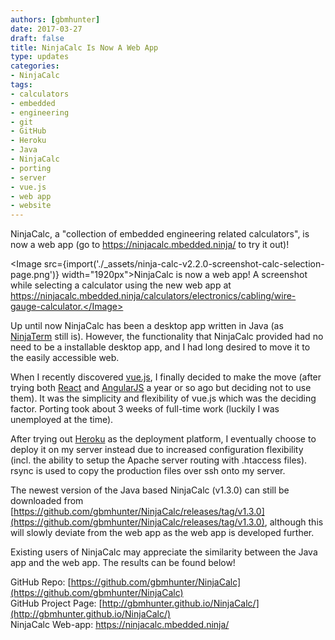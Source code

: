 ```yaml
---
authors: [gbmhunter]
date: 2017-03-27
draft: false
title: NinjaCalc Is Now A Web App
type: updates
categories:
- NinjaCalc
tags:
- calculators
- embedded
- engineering
- git
- GitHub
- Heroku
- Java
- NinjaCalc
- porting
- server
- vue.js
- web app
- website
---
```



NinjaCalc, a "collection of embedded engineering related calculators", is now a web app (go to https://ninjacalc.mbedded.ninja/ to try it out)!

<Image src={import('./_assets/ninja-calc-v2.2.0-screenshot-calc-selection-page.png')} width="1920px">NinjaCalc is now a web app! A screenshot while selecting a calculator using the new web app at https://ninjacalc.mbedded.ninja/calculators/electronics/cabling/wire-gauge-calculator.</Image>

Up until now NinjaCalc has been a desktop app written in Java (as [NinjaTerm](http://gbmhunter.github.io/NinjaTerm/) still is). However, the functionality that NinjaCalc provided had no need to be a installable desktop app, and I had long desired to move it to the easily accessible web.

When I recently discovered [vue.js](https://vuejs.org/), I finally decided to make the move (after trying both [React](https://facebook.github.io/react/) and [AngularJS](https://angularjs.org/) a year or so ago but deciding not to use them). It was the simplicity and flexibility of vue.js which was the deciding factor. Porting took about 3 weeks of full-time work (luckily I was unemployed at the time).

After trying out [Heroku](https://www.heroku.com/) as the deployment platform, I eventually choose to deploy it on my server instead due to increased configuration flexibility (incl. the ability to setup the Apache server routing with .htaccess files). rsync is used to copy the production files over ssh onto my server.

The newest version of the Java based NinjaCalc (v1.3.0) can still be downloaded from [https://github.com/gbmhunter/NinjaCalc/releases/tag/v1.3.0](https://github.com/gbmhunter/NinjaCalc/releases/tag/v1.3.0), although this will slowly deviate from the web app as the web app is developed further.

Existing users of NinjaCalc may appreciate the similarity between the Java app and the web app. The results can be found below!

GitHub Repo: [https://github.com/gbmhunter/NinjaCalc](https://github.com/gbmhunter/NinjaCalc)  
GitHub Project Page: [http://gbmhunter.github.io/NinjaCalc/](http://gbmhunter.github.io/NinjaCalc/)  
NinjaCalc Web-app: https://ninjacalc.mbedded.ninja/